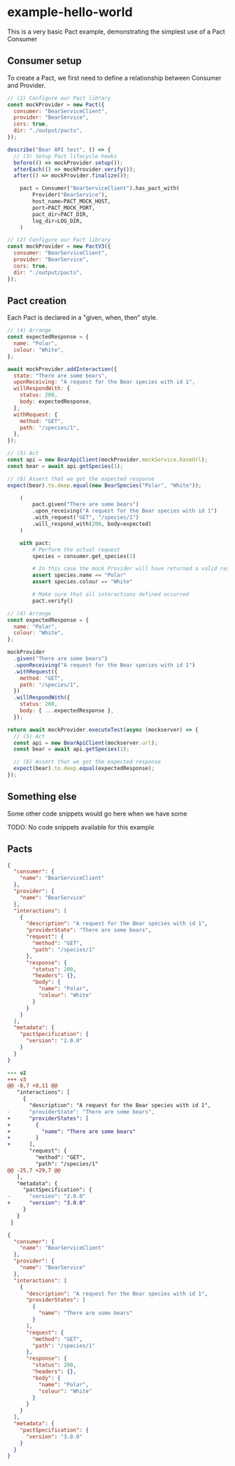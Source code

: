 
# example-hello-world

This is a very basic Pact example, demonstrating the simplest use of a Pact Consumer

## Consumer setup

To create a Pact, we first need to define a relationship between Consumer and Provider.

<Tabs>
<TabItem value="js-v2" label="js-v2">

```js
// (2) Configure our Pact library
const mockProvider = new Pact({
  consumer: "BearServiceClient",
  provider: "BearService",
  cors: true,
  dir: "./output/pacts",
});

describe("Bear API test", () => {
  // (3) Setup Pact lifecycle hooks
  before(() => mockProvider.setup());
  afterEach(() => mockProvider.verify());
  after(() => mockProvider.finalize());
```

</TabItem>
<TabItem value="python-v2" label="python-v2">

```python
    pact = Consumer("BearServiceClient").has_pact_with(
        Provider("BearService"),
        host_name=PACT_MOCK_HOST,
        port=PACT_MOCK_PORT,
        pact_dir=PACT_DIR,
        log_dir=LOG_DIR,
    )
```

</TabItem>
<TabItem value="js-v3" label="js-v3">

```js
// (2) Configure our Pact library
const mockProvider = new PactV3({
  consumer: "BearServiceClient",
  provider: "BearService",
  cors: true,
  dir: "./output/pacts",
});
```

</TabItem>
</Tabs>

## Pact creation

Each Pact is declared in a "given, when, then" style.

<Tabs>
<TabItem value="js-v2" label="js-v2">

```js
// (4) Arrange
const expectedResponse = {
  name: "Polar",
  colour: "White",
};

await mockProvider.addInteraction({
  state: "There are some bears",
  uponReceiving: "A request for the Bear species with id 1",
  willRespondWith: {
    status: 200,
    body: expectedResponse,
  },
  withRequest: {
    method: "GET",
    path: "/species/1",
  },
});

// (5) Act
const api = new BearApiClient(mockProvider.mockService.baseUrl);
const bear = await api.getSpecies(1);

// (6) Assert that we got the expected response
expect(bear).to.deep.equal(new BearSpecies("Polar", "White"));
```

</TabItem>
<TabItem value="python-v2" label="python-v2">

```python
    (
        pact.given("There are some bears")
        .upon_receiving("A request for the Bear species with id 1")
        .with_request("GET", "/species/1")
        .will_respond_with(200, body=expected)
    )

    with pact:
        # Perform the actual request
        species = consumer.get_species(1)

        # In this case the mock Provider will have returned a valid response
        assert species.name == "Polar"
        assert species.colour == "White"

        # Make sure that all interactions defined occurred
        pact.verify()
```

</TabItem>
<TabItem value="js-v3" label="js-v3">

```js
// (4) Arrange
const expectedResponse = {
  name: "Polar",
  colour: "White",
};

mockProvider
  .given("There are some bears")
  .uponReceiving("A request for the Bear species with id 1")
  .withRequest({
    method: "GET",
    path: "/species/1",
  })
  .willRespondWith({
    status: 200,
    body: { ...expectedResponse },
  });

return await mockProvider.executeTest(async (mockserver) => {
  // (5) Act
  const api = new BearApiClient(mockserver.url);
  const bear = await api.getSpecies(1);

  // (6) Assert that we got the expected response
  expect(bear).to.deep.equal(expectedResponse);
});
```

</TabItem>
</Tabs>

## Something else

Some other code snippets would go here when we have some

<Tabs>
<TabItem value="None available" label="None available">

TODO: No code snippets available for this example

</TabItem>
</Tabs>

## Pacts

<Tabs>
<TabItem value="v2" label="v2">

```json
{
  "consumer": {
    "name": "BearServiceClient"
  },
  "provider": {
    "name": "BearService"
  },
  "interactions": [
    {
      "description": "A request for the Bear species with id 1",
      "providerState": "There are some bears",
      "request": {
        "method": "GET",
        "path": "/species/1"
      },
      "response": {
        "status": 200,
        "headers": {},
        "body": {
          "name": "Polar",
          "colour": "White"
        }
      }
    }
  ],
  "metadata": {
    "pactSpecification": {
      "version": "2.0.0"
    }
  }
}
```

</TabItem>

<TabItem value="v2-v3 diff" label="v2-v3 diff">

```diff
--- v2
+++ v3
@@ -8,7 +8,11 @@
   "interactions": [
     {
       "description": "A request for the Bear species with id 1",
-      "providerState": "There are some bears",
+      "providerStates": [
+        {
+          "name": "There are some bears"
+        }
+      ],
       "request": {
         "method": "GET",
         "path": "/species/1"
@@ -25,7 +29,7 @@
   ],
   "metadata": {
     "pactSpecification": {
-      "version": "2.0.0"
+      "version": "3.0.0"
     }
   }
 }
```

</TabItem>

<TabItem value="v3" label="v3">

```json
{
  "consumer": {
    "name": "BearServiceClient"
  },
  "provider": {
    "name": "BearService"
  },
  "interactions": [
    {
      "description": "A request for the Bear species with id 1",
      "providerStates": [
        {
          "name": "There are some bears"
        }
      ],
      "request": {
        "method": "GET",
        "path": "/species/1"
      },
      "response": {
        "status": 200,
        "headers": {},
        "body": {
          "name": "Polar",
          "colour": "White"
        }
      }
    }
  ],
  "metadata": {
    "pactSpecification": {
      "version": "3.0.0"
    }
  }
}
```

</TabItem>

</Tabs>
